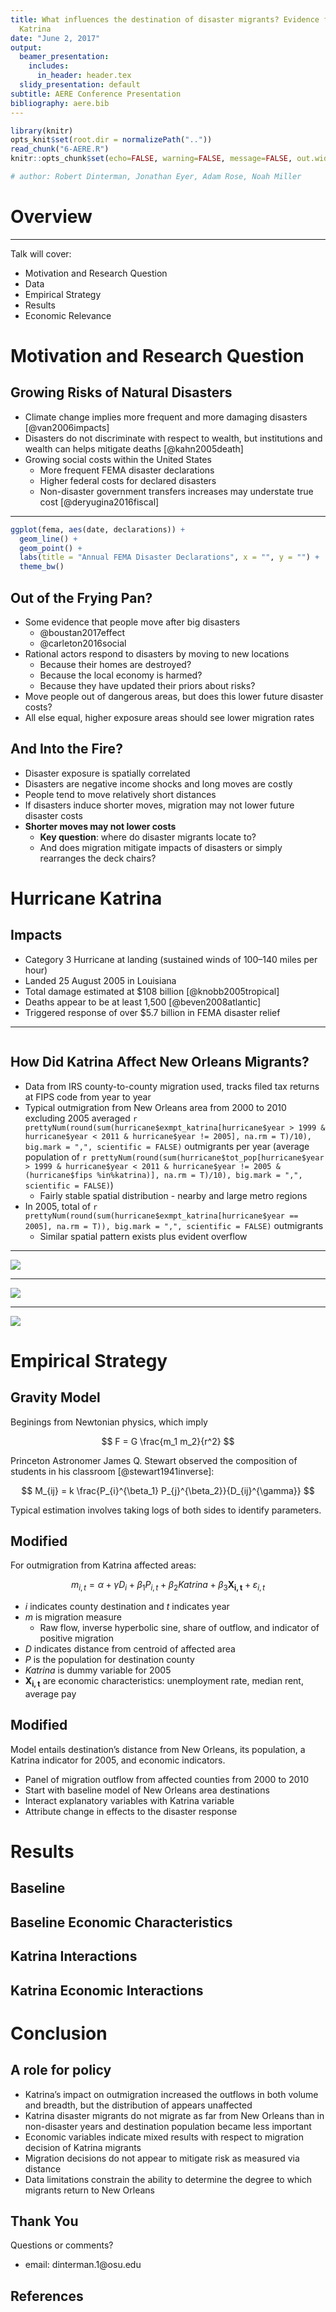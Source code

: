 ```yaml
---
title: What influences the destination of disaster migrants? Evidence from Hurricane
  Katrina
date: "June 2, 2017"
output:
  beamer_presentation:
    includes:
      in_header: header.tex
  slidy_presentation: default
subtitle: AERE Conference Presentation
bibliography: aere.bib
---
```


```r
library(knitr)
opts_knit$set(root.dir = normalizePath(".."))
read_chunk("6-AERE.R")
knitr::opts_chunk$set(echo=FALSE, warning=FALSE, message=FALSE, out.width = "968px")
```

```r
# author: Robert Dinterman, Jonathan Eyer, Adam Rose, Noah Miller

```

# Overview

---- 

Talk will cover:

* Motivation and Research Question
* Data
* Empirical Strategy
* Results
* Economic Relevance

# Motivation and Research Question

## Growing Risks of Natural Disasters

* Climate change implies more frequent and more damaging disasters [@van2006impacts]
* Disasters do not discriminate with respect to wealth, but institutions and wealth can helps mitigate deaths [@kahn2005death]
* Growing social costs within the United States
    * More frequent FEMA disaster declarations
    * Higher federal costs for declared disasters
    * Non-disaster government transfers increases may understate true cost [@deryugina2016fiscal]

----

```r
ggplot(fema, aes(date, declarations)) +
  geom_line() +
  geom_point() +
  labs(title = "Annual FEMA Disaster Declarations", x = "", y = "") +
  theme_bw()
```



## Out of the Frying Pan?

* Some evidence that people move after big disasters
    * @boustan2017effect
    * @carleton2016social
* Rational actors respond to disasters by moving to new locations
    * Because their homes are destroyed?
    * Because the local economy is harmed?
    * Because they have updated their priors about risks?
* Move people out of dangerous areas, but does this lower future disaster costs?
* All else equal, higher exposure areas should see lower migration rates


## And Into the Fire?

* Disaster exposure is spatially correlated
* Disasters are negative income shocks and long moves are costly
* People tend to move relatively short distances
* If disasters induce shorter moves, migration may not lower future disaster costs
* **Shorter moves may not lower costs**
    * **Key question**: where do disaster migrants locate to?
    * And does migration mitigate impacts of disasters or simply rearranges the deck chairs?


# Hurricane Katrina

## Impacts

* Category 3 Hurricane at landing (sustained winds of 100–140 miles per hour)
* Landed 25 August 2005 in Louisiana
* Total damage estimated at \$108 billion [@knobb2005tropical]
* Deaths appear to be at least 1,500 [@beven2008atlantic]
* Triggered response of over \$5.7 billion in FEMA disaster relief

----

```r
```

## How Did Katrina Affect New Orleans Migrants?

* Data from IRS county-to-county migration used, tracks filed tax returns at FIPS code from year to year
* Typical outmigration from New Orleans area from 2000 to 2010 excluding 2005 averaged `r prettyNum(round(sum(hurricane$exmpt_katrina[hurricane$year > 1999 & hurricane$year < 2011 & hurricane$year != 2005], na.rm = T)/10), big.mark = ",", scientific = FALSE)` outmigrants per year (average population of `r prettyNum(round(sum(hurricane$tot_pop[hurricane$year > 1999 & hurricane$year < 2011 & hurricane$year != 2005 & (hurricane$fips %in%katrina)], na.rm = T)/10), big.mark = ",", scientific = FALSE)`)
    * Fairly stable spatial distribution - nearby and large metro regions
* In 2005, total of `r prettyNum(round(sum(hurricane$exmpt_katrina[hurricane$year == 2005], na.rm = T)), big.mark = ",", scientific = FALSE)` outmigrants
    * Similar spatial pattern exists plus evident overflow

----

![](../2-Exploratory/katrina_2004.png)

----

![](../2-Exploratory/katrina_2005.png)


----

![](../2-Exploratory/katrina_2006.png)


# Empirical Strategy


## Gravity Model

Beginings from Newtonian physics, which imply

$$ F = G \frac{m_1 m_2}{r^2} $$

Princeton Astronomer James Q. Stewart observed the composition of students in his classroom [@stewart1941inverse]:

$$ M_{ij} = k \frac{P_{i}^{\beta_1} P_{j}^{\beta_2}}{D_{ij}^{\gamma}} $$

Typical estimation involves taking logs of both sides to identify parameters.

## Modified

For outmigration from Katrina affected areas:

$$ m_{i,t} = \alpha + \gamma D_{i} + \beta_1 P_{i,t} + \beta_2 {Katrina} + \beta_3 \mathbf{X_{i,t}} + \varepsilon_{i,t}$$ 

* $i$ indicates county destination and $t$ indicates year
* $m$ is migration measure
    * Raw flow, inverse hyperbolic sine, share of outflow, and indicator of positive migration
* $D$ indicates distance from centroid of affected area
* $P$ is the population for destination county
* ${Katrina}$ is dummy variable for 2005
* $\mathbf{X_{i,t}}$ are economic characteristics: unemployment rate, median rent, average pay


## Modified

Model entails destination's distance from New Orleans, its population, a Katrina indicator for 2005, and economic indicators.

* Panel of migration outflow from affected counties from 2000 to 2010
* Start with baseline model of New Orleans area destinations 
* Interact explanatory variables with Katrina variable
* Attribute change in effects to the disaster response

# Results

## Baseline

\resizebox{\linewidth}{!}{
\begin{tabular}{l|l|l|l|l}
\hline
 & Flow & IHS & LP & Share\\
\hline
Distance & -1.8062*** & -0.0239*** & -0.0048*** & -0.005***\\
\hline
(hundreds of km) & (0.4165) & (0.0027) & (5e-04) & (0.0012)\\
\hline
Population & 193.1327* & 1.9915*** & 0.3992*** & 0.474**\\
\hline
(millions) & (110.3825) & (0.463) & (0.1027) & (0.2188)\\
\hline
Katrina & 51.6205*** & 0.4618*** & 0.092*** & -1e-04\\
\hline
 & (12.9152) & (0.0222) & (0.005) & (0.0038)\\
\hline
Adjusted R-Squared & 0.037 & 0.305 & 0.288 & 0.114\\
\hline
\textit{Note:}  & \multicolumn{4}{r}{$^{*}$p$<$0.1; $^{**}$p$<$0.05; $^{***}$p$<$0.01} \\
\end{tabular}
}

## Baseline Economic Characteristics

\resizebox{\linewidth}{!}{
\begin{tabular}{l|l|l|l|l}
\hline
  & Flow & IHS & LP & Share\\
\hline
Unemployment Rate & -12.6374 & -1.4173*** & -0.3361*** & -0.1494**\\
\hline
 & (29.0974) & (0.3073) & (0.0689) & (0.0688)\\
\hline
Average Annual Pay & 0.7527* & 0.0155*** & 0.0036*** & 0.002*\\
\hline
(in thousands) & (0.4318) & (0.0042) & (9e-04) & (0.001)\\
\hline
Median Monthly Rent & -3.9009 & 0.0166 & 0.0057* & -0.0071\\
\hline
(in hundreds) & (3.7921) & (0.0138) & (0.0031) & (0.0076)\\
\hline
Adjusted R-Squared & 0.037 & 0.305 & 0.288 & 0.114\\
\hline
\textit{Note:}  & \multicolumn{4}{r}{$^{*}$p$<$0.1; $^{**}$p$<$0.05; $^{***}$p$<$0.01} \\
\end{tabular}
}


## Katrina Interactions

\resizebox{\linewidth}{!}{
\begin{tabular}{l|l|l|l|l}
\hline
term & Flow & IHS & LP & Share\\
\hline
Distance & -1.1153*** & -0.0197*** & -0.004*** & -0.005***\\
\hline
(hundreds of km) & (0.2699) & (0.0026) & (5e-04) & (0.0012)\\
\hline
Interaction & -7.2918*** & -0.0528*** & -0.0099*** & 2e-04\\
\hline
 & (1.6765) & (0.0035) & (8e-04) & (6e-04)\\
\hline
Population & 101.5004** & 1.9065*** & 0.3929*** & 0.4588**\\
\hline
(millions) & (45.2713) & (0.4314) & (0.0989) & (0.1978)\\
\hline
Interaction & 1054.9499 & 0.7248** & 0.0198 & 0.1771\\
\hline
 & (772.432) & (0.3459) & (0.0428) & (0.2535)\\
\hline
Katrina & 95.5467 & -1.5462*** & -0.3372*** & -0.0042\\
\hline
 & (216.3368) & (0.2037) & (0.0366) & (0.0861)\\
\hline
Adjusted R-Squared & 0.112 & 0.336 & 0.309 & 0.115\\
\hline
\textit{Note:}  & \multicolumn{4}{r}{$^{*}$p$<$0.1; $^{**}$p$<$0.05; $^{***}$p$<$0.01} \\
\end{tabular}
}

## Katrina Economic Interactions

\resizebox{\linewidth}{!}{
\begin{tabular}{l|l|l|l|l}
\hline
 & Flow & IHS & LP & Share\\
\hline
Unemployment Rate & -55.4713*** & -1.4865*** & -0.3467*** & -0.1844***\\
\hline
  & (15.697) & (0.2911) & (0.0678) & (0.0704)\\
\hline
Interaction & 1030.2041*** & 9.2898*** & 1.8593*** & 0.7037***\\
\hline
 & (385.1283) & (1.4963) & (0.3017) & (0.2396)\\
\hline
Average Annual Pay & 0.4678** & 0.0138*** & 0.0033*** & 0.002**\\
\hline
(in thousands) & (0.2186) & (0.004) & (9e-04) & (0.001)\\
\hline
Interaction & 2.8474 & 0.028*** & 0.0053*** & 0\\
\hline
 & (3.5034) & (0.0058) & (0.0012) & (0.0013)\\
\hline
Median Monthly Rent & -1.4195 & 0.0023 & 0.0024 & -0.0063\\
\hline
(in hundreds) & (1.3117) & (0.0132) & (0.0031) & (0.0068)\\
\hline
Interaction & -29.4207 & 0.246*** & 0.056*** & -0.0091\\
\hline
 & (36.7561) & (0.0275) & (0.0059) & (0.0132)\\
\hline
\hline
Adjusted R-Squared & 0.112 & 0.336 & 0.309 & 0.115\\
\hline
\textit{Note:}  & \multicolumn{4}{r}{$^{*}$p$<$0.1; $^{**}$p$<$0.05; $^{***}$p$<$0.01} \\
\end{tabular}
}

# Conclusion


## A role for policy

* Katrina's impact on outmigration increased the outflows in both volume and breadth, but the distribution of appears unaffected
* Katrina disaster migrants do not migrate as far from New Orleans than in non-disaster years and destination population became less important
* Economic variables indicate mixed results with respect to migration decision of Katrina migrants
* Migration decisions do not appear to mitigate risk as measured via distance
* Data limitations constrain the ability to determine the degree to which migrants return to New Orleans


## Thank You

Questions or comments?

* email: dinterman.1@osu.edu

## References

<style>
slides > slide { overflow: scroll; }
slides > slide:not(.nobackground):after {
  content: '';
}
</style>
